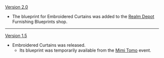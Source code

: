 {{Change History/Header}}
[[Version 2.0]]
*The blueprint for Embroidered Curtains was added to the [[Realm Depot]] Furnishing Blueprints shop.
----
[[Version 1.5]]
*Embroidered Curtains was released.
**Its blueprint was temporarily available from the [[Mimi Tomo]] event.
